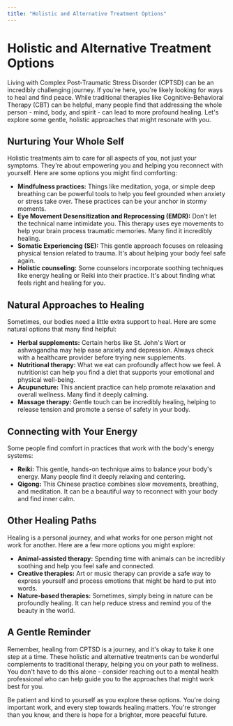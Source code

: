 ```yaml
---
title: "Holistic and Alternative Treatment Options"
---
```


# Holistic and Alternative Treatment Options

Living with Complex Post-Traumatic Stress Disorder (CPTSD) can be an incredibly challenging journey. If you're here, you're likely looking for ways to heal and find peace. While traditional therapies like Cognitive-Behavioral Therapy (CBT) can be helpful, many people find that addressing the whole person - mind, body, and spirit - can lead to more profound healing. Let's explore some gentle, holistic approaches that might resonate with you.

## Nurturing Your Whole Self

Holistic treatments aim to care for all aspects of you, not just your symptoms. They're about empowering you and helping you reconnect with yourself. Here are some options you might find comforting:

- **Mindfulness practices:** Things like meditation, yoga, or simple deep breathing can be powerful tools to help you feel grounded when anxiety or stress take over. These practices can be your anchor in stormy moments.
- **Eye Movement Desensitization and Reprocessing (EMDR):** Don't let the technical name intimidate you. This therapy uses eye movements to help your brain process traumatic memories. Many find it incredibly healing.
- **Somatic Experiencing (SE):** This gentle approach focuses on releasing physical tension related to trauma. It's about helping your body feel safe again.
- **Holistic counseling:** Some counselors incorporate soothing techniques like energy healing or Reiki into their practice. It's about finding what feels right and healing for you.

## Natural Approaches to Healing

Sometimes, our bodies need a little extra support to heal. Here are some natural options that many find helpful:

- **Herbal supplements:** Certain herbs like St. John's Wort or ashwagandha may help ease anxiety and depression. Always check with a healthcare provider before trying new supplements.
- **Nutritional therapy:** What we eat can profoundly affect how we feel. A nutritionist can help you find a diet that supports your emotional and physical well-being.
- **Acupuncture:** This ancient practice can help promote relaxation and overall wellness. Many find it deeply calming.
- **Massage therapy:** Gentle touch can be incredibly healing, helping to release tension and promote a sense of safety in your body.

## Connecting with Your Energy

Some people find comfort in practices that work with the body's energy systems:

- **Reiki:** This gentle, hands-on technique aims to balance your body's energy. Many people find it deeply relaxing and centering.
- **Qigong:** This Chinese practice combines slow movements, breathing, and meditation. It can be a beautiful way to reconnect with your body and find inner calm.

## Other Healing Paths

Healing is a personal journey, and what works for one person might not work for another. Here are a few more options you might explore:

- **Animal-assisted therapy:** Spending time with animals can be incredibly soothing and help you feel safe and connected.
- **Creative therapies:** Art or music therapy can provide a safe way to express yourself and process emotions that might be hard to put into words.
- **Nature-based therapies:** Sometimes, simply being in nature can be profoundly healing. It can help reduce stress and remind you of the beauty in the world.

## A Gentle Reminder

Remember, healing from CPTSD is a journey, and it's okay to take it one step at a time. These holistic and alternative treatments can be wonderful complements to traditional therapy, helping you on your path to wellness. You don't have to do this alone - consider reaching out to a mental health professional who can help guide you to the approaches that might work best for you.

Be patient and kind to yourself as you explore these options. You're doing important work, and every step towards healing matters. You're stronger than you know, and there is hope for a brighter, more peaceful future.